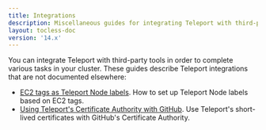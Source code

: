 ```yaml
---
title: Integrations
description: Miscellaneous guides for integrating Teleport with third-party tools.
layout: tocless-doc
version: '14.x'
---
```


You can integrate Teleport with third-party tools in order to complete various
tasks in your cluster. These guides describe Teleport integrations that are not
documented elsewhere:

- [EC2 tags as Teleport Node labels](/ver/14.x/management/guides/ec2-tags). How to set up
  Teleport Node labels based on EC2 tags.
- [Using Teleport's Certificate Authority with
  GitHub](/ver/14.x/management/guides/ssh-key-extensions). Use Teleport's short-lived
  certificates with GitHub's Certificate Authority.
